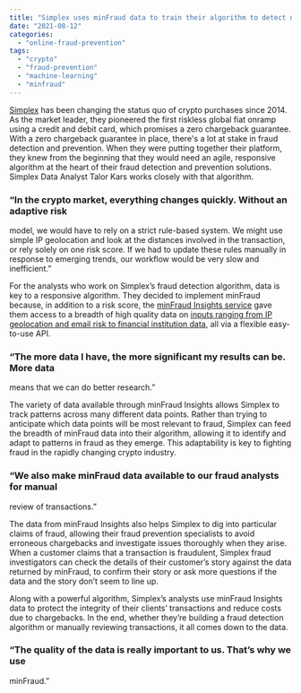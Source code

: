 ```yaml
---
title: "Simplex uses minFraud data to train their algorithm to detect new cryptocurrency fraud patterns in real time"
date: "2021-08-12"
categories:
  - "online-fraud-prevention"
tags:
  - "crypto"
  - "fraud-prevention"
  - "machine-learning"
  - "minfraud"
---
```


[Simplex](https://www.simplex.com/) has been changing the status quo of crypto
purchases since 2014. As the market leader, they pioneered the first riskless
global fiat onramp using a credit and debit card, which promises a zero
chargeback guarantee. With a zero chargeback guarantee in place, there's a lot
at stake in fraud detection and prevention. When they were putting together
their platform, they knew from the beginning that they would need an agile,
responsive algorithm at the heart of their fraud detection and prevention
solutions. Simplex Data Analyst Talor Kars works closely with that algorithm.

### “In the crypto market, everything changes quickly. Without an adaptive risk
model, we would have to rely on a strict rule-based system. We might use simple
IP geolocation and look at the distances involved in the transaction, or rely
solely on one risk score. If we had to update these rules manually in response
to emerging trends, our workflow would be very slow and inefficient.”

For the analysts who work on Simplex’s fraud detection algorithm, data is key to
a responsive algorithm. They decided to implement minFraud because, in addition
to a risk score, the [minFraud Insights
service](https://www.maxmind.com/en/solutions/minfraud-services) gave them
access to a breadth of high quality data on [inputs ranging from IP geolocation
and email risk to financial institution
data](https://www.maxmind.com/en/solutions/minfraud-services/data-points#outputs),
all via a flexible easy-to-use API.

### “The more data I have, the more significant my results can be. More data
means that we can do better research.”

The variety of data available through minFraud Insights allows Simplex to track
patterns across many different data points. Rather than trying to anticipate
which data points will be most relevant to fraud, Simplex can feed the breadth
of minFraud data into their algorithm, allowing it to identify and adapt to
patterns in fraud as they emerge. This adaptability is key to fighting fraud in
the rapidly changing crypto industry.

### “We also make minFraud data available to our fraud analysts for manual
review of transactions.”

The data from minFraud Insights also helps Simplex to dig into particular claims
of fraud, allowing their fraud prevention specialists to avoid erroneous
chargebacks and investigate issues thoroughly when they arise. When a customer
claims that a transaction is fraudulent, Simplex fraud investigators can check
the details of their customer’s story against the data returned by minFraud, to
confirm their story or ask more questions if the data and the story don’t seem
to line up.

Along with a powerful algorithm, Simplex’s analysts use minFraud Insights data
to protect the integrity of their clients’ transactions and reduce costs due to
chargebacks. In the end, whether they’re building a fraud detection algorithm or
manually reviewing transactions, it all comes down to the data.

### “The quality of the data is really important to us. That’s why we use
minFraud.”
